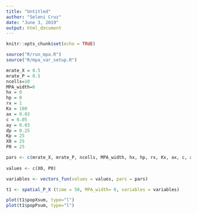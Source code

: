 ```yaml
---
title: "Untitled"
author: "Seleni Cruz"
date: "June 3, 2019"
output: html_document
---
```


```r
knitr::opts_chunk$set(echo = TRUE)
```

```r

source("R/run_mpa.R")
source("R/mpa_var_setup.R")

mrate_X = 0.5
mrate_P = 0.5
ncells=10
MPA_width=0
hx = 0
hp = 0
rx = 1
Kx = 100
ax = 0.03
c = 0.05
ay = 0.03
dp = 0.25
Kp = 25
X0 = 25
P0 = 25

pars <- c(mrate_X, mrate_P, ncells, MPA_width, hx, hp, rx, Kx, ax, c, ay, dp, Kp)
   
values <- c(X0, P0) 

variables <- vectors_fun(values = values, pars = pars)

t1 <- spatial_P_X (time = 50, MPA_width= 0, variables = variables)

plot(t1$popXsum, type="l")
plot(t1$popPsum, type="l")



```

